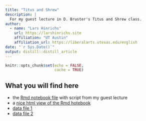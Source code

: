 ```yaml
---
title: "Titus and Shrew"
description: |
  For my guest lecture in D. Bruster's Titus and Shrew class.
author:
  - name: "Lars Hinrichs"
    url: https://larshinrichs.site
    affiliation: "UT Austin"
    affiliation_url: https://liberalarts.utexas.edu/english
date: "`r Sys.Date()`"
output: distill::distill_article
---
```


```r
knitr::opts_chunk$set(echo = FALSE,
                      cache = TRUE)
```

## What you will find here

- the [Rmd notebook file](text_analysis_notebook.nb.html) with script from my guest lecture
- a [nice html view of the Rmd hotebook](text_analysis_notebook.nb.html)
- [data file 1](Prose and Verse from Shrew.docx)
- [data file 2](prose and verse csv 500 words.docx)




